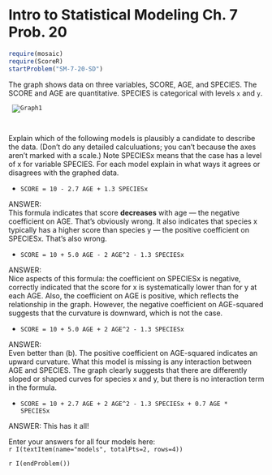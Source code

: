 Intro to Statistical Modeling Ch. 7 Prob. 20  
========================================================
```r
require(mosaic)
require(ScoreR)
startProblem("SM-7-20-SD")
```

The graph shows data on three variables, SCORE, AGE, and SPECIES. The
SCORE and AGE are quantitative.  SPECIES is categorical with levels
<code>x</code> and <code>y</code>.

<code>
![Graph1](graph1.png)

</code>

Explain which of the following models is plausibly a candidate to describe the data.  (Don't do any detailed calculuations; you can't because the axes aren't marked with a scale.)  Note SPECIESx means that the case has a level of x for variable SPECIES.  For each model explain in what ways it agrees or disagrees with the graphed data.

* <code>SCORE = 10 - 2.7 AGE + 1.3 SPECIESx</code>

<aside>
ANSWER:     
This formula indicates that score **decreases** with age --- the negative coefficient on AGE.  That's obviously wrong.  It also indicates that species x typically has a higher score than species y --- the positive coefficient on SPECIESx.  That's also wrong.
</aside>

* <code>SCORE = 10 + 5.0 AGE - 2 AGE^2  - 1.3 SPECIESx</code>

<aside>
ANSWER:     
Nice aspects of this formula: the coefficient on SPECIESx is negative, correctly indicated that the score for x is systematically lower than for y at each AGE.  Also, the coefficient on AGE is positive, which reflects the relationship in the graph.  However, the negative coefficient on AGE-squared suggests that the curvature is downward, which is not the case.
</aside>


* <code>SCORE = 10 + 5.0 AGE + 2 AGE^2  - 1.3 SPECIESx</code>

<aside>
ANSWER:     
Even better than (b).  The positive coefficient on AGE-squared indicates an upward curvature.  What this model is missing is any interaction between AGE and SPECIES.  The graph clearly suggests that there are differently sloped or shaped curves for species x and y, but there is no interaction term in the formula.
</aside>

* <code>SCORE = 10 + 2.7 AGE + 2 AGE^2 - 1.3 SPECIESx + 0.7 AGE * SPECIESx</code>

<aside>
ANSWER:
This has it all!
</aside>


Enter your answers for all four models here:    
`r I(textItem(name="models", totalPts=2, rows=4))`
 
`r I(endProblem())`